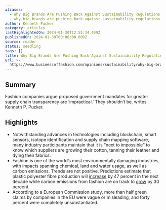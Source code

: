 ```yaml
---
aliases:
  - Why Big Brands Are Pushing Back Against Sustainability Regulations
  - why-big-brands-are-pushing-back-against-sustainability-regulations
author: Kenneth Pucker
category: articles
lastHighlightedOn: 2024-01-30T12:55:34.409Z
publishedOn: 2024-01-30T00:00:00.000Z
source: reader
status: seedling
tags: []
title: Why Big Brands Are Pushing Back Against Sustainability Regulations
url: >-
  https://www.businessoffashion.com/opinions/sustainability/why-big-brands-are-pushing-back-against-sustainability-regulations/
---
```

## Summary

Fashion companies argue proposed government mandates for greater supply chain transparency are ‘impractical.’ They shouldn’t be, writes Kenneth P. Pucker.

## Highlights

- Notwithstanding advances in technologies including blockchain, smart sensors, isotope identification and supply chain mapping software, many industry participants maintain that it is “next to impossible” to know which suppliers are growing their cotton, tanning their leather and dying their fabrics.
- Fashion is one of the world’s most environmentally damaging industries, with impacts spanning chemical, land and water usage, as well as carbon emissions. Trends are not positive. Predictions estimate that plastic polyester fibre production will [increase](https://www.bloomberg.com/graphics/2022-fashion-industry-environmental-impact/?sref=fnjoKOAK) by 47 percent in the next decade while carbon emissions from fashion are on track to [grow](https://www.mckinsey.com/industries/retail/our-insights/fashion-on-climate) by 30 percent.
- According to a European Commission study, more than half green claims by companies in the EU were vague or misleading, and forty percent were completely unsubstantiated.
